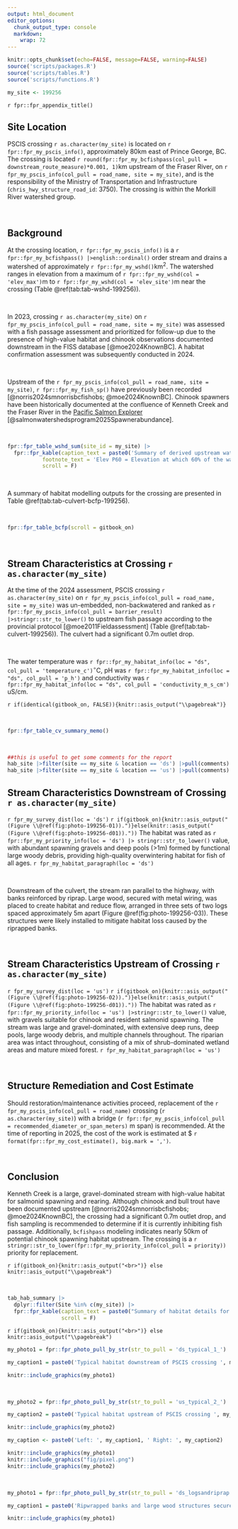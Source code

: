 ```yaml
---
output: html_document
editor_options: 
  chunk_output_type: console
  markdown: 
    wrap: 72
---
```


```r
knitr::opts_chunk$set(echo=FALSE, message=FALSE, warning=FALSE)
source('scripts/packages.R')
source('scripts/tables.R')
source('scripts/functions.R')
```

```r
my_site <- 199256
```

`r fpr::fpr_appendix_title()`


## Site Location {.unnumbered}

PSCIS crossing `r as.character(my_site)` is located on `r fpr::fpr_my_pscis_info()`, approximately 80km east of Prince George, BC. The crossing is located `r round(fpr::fpr_my_bcfishpass(col_pull = downstream_route_measure)*0.001, 1)`km upstream of the Fraser River, on `r fpr_my_pscis_info(col_pull = road_name, site = my_site)`, and is the responsibility of the Ministry of Transportation and Infrastructure (`chris_hwy_structure_road_id`: 3750). The crossing is within the Morkill River watershed group. 

<br>

## Background {.unnumbered}

At the crossing location, `r fpr::fpr_my_pscis_info()` is a
`r fpr::fpr_my_bcfishpass() |>english::ordinal()` order stream and drains a watershed of approximately
`r fpr::fpr_my_wshd()`km^2^. The watershed ranges in elevation from
a maximum of `r fpr::fpr_my_wshd(col = 'elev_max')`m to
`r fpr::fpr_my_wshd(col = 'elev_site')`m near the crossing (Table
\@ref(tab:tab-wshd-199256)).

<br>

In 2023, crossing `r as.character(my_site)` on `r fpr_my_pscis_info(col_pull = road_name, site = my_site)`  was assessed with a fish passage assessment and prioritized for follow-up due to the presence of high-value habitat and chinook observations documented downstream in the FISS database [@moe2024KnownBC]. A habitat confirmation assessment was subsequently conducted in 2024. 


<br>

Upstream of the `r fpr_my_pscis_info(col_pull = road_name, site = my_site)`, `r fpr::fpr_my_fish_sp()` have previously been recorded [@norris2024smnorrisbcfishobs; @moe2024KnownBC]. Chinook spawners have been historically documented at the confluence of Kenneth Creek and the Fraser River in the [Pacific Salmon Explorer](https://www.salmonexplorer.ca/) [@salmonwatershedsprogram2025Spawnerabundance]. 

<br>

```r
fpr::fpr_table_wshd_sum(site_id = my_site) |>
  fpr::fpr_kable(caption_text = paste0('Summary of derived upstream watershed statistics for PSCIS crossing ', my_site, '.'),
           footnote_text = 'Elev P60 = Elevation at which 60% of the watershed area is above',
           scroll = F)

```

<br>

A summary of habitat modelling outputs for the crossing are presented in Table
\@ref(tab:tab-culvert-bcfp-199256).

<br>

```r
fpr::fpr_table_bcfp(scroll = gitbook_on) 
```

<br>


## Stream Characteristics at Crossing `r as.character(my_site)` {.unnumbered}

At the time of the 2024 assessment, PSCIS crossing `r as.character(my_site)` on `r fpr_my_pscis_info(col_pull = road_name, site = my_site)` was un-embedded, non-backwatered and ranked as `r fpr::fpr_my_pscis_info(col_pull = barrier_result) |>stringr::str_to_lower()` to upstream fish passage according to the provincial protocol [@moe2011Fieldassessment] (Table \@ref(tab:tab-culvert-199256)). The culvert had a significant 0.7m outlet drop. 

<br>

The water temperature was `r fpr::fpr_my_habitat_info(loc = "ds", col_pull = 'temperature_c')`$^\circ$C,
pH was `r fpr::fpr_my_habitat_info(loc = "ds", col_pull = 'p_h')` and
conductivity was `r fpr::fpr_my_habitat_info(loc = "ds", col_pull = 'conductivity_m_s_cm')` uS/cm.

`r if(identical(gitbook_on, FALSE)){knitr::asis_output("\\pagebreak")}`

<br>

```r
fpr::fpr_table_cv_summary_memo()

```


<br>

```r
##this is useful to get some comments for the report
hab_site |>filter(site == my_site & location == 'ds') |>pull(comments)
hab_site |>filter(site == my_site & location == 'us') |>pull(comments)

```


## Stream Characteristics Downstream of Crossing `r as.character(my_site)` {.unnumbered}

`r fpr_my_survey_dist(loc = 'ds')` `r if(gitbook_on){knitr::asis_output("(Figure \\@ref(fig:photo-199256-01)).")}else(knitr::asis_output("(Figure \\@ref(fig:photo-199256-d01))."))` The habitat was rated as `r fpr::fpr_my_priority_info(loc = 'ds') |> stringr::str_to_lower()` value, with abundant spawning gravels and deep pools (>1m) formed by functional large woody debris, providing high-quality overwintering habitat for fish of all ages. `r fpr_my_habitat_paragraph(loc = 'ds')`

<br>

Downstream of the culvert, the stream ran parallel to the highway, with banks reinforced by riprap. Large wood, secured with metal wiring, was placed to create habitat and reduce flow, arranged in three sets of two logs spaced approximately 5m apart (Figure \@ref(fig:photo-199256-03)). These structures were likely installed to mitigate habitat loss caused by the riprapped banks. 

<br>

## Stream Characteristics Upstream of Crossing `r as.character(my_site)` {.unnumbered}

`r fpr_my_survey_dist(loc = 'us')` `r if(gitbook_on){knitr::asis_output("(Figure \\@ref(fig:photo-199256-02)).")}else(knitr::asis_output("(Figure \\@ref(fig:photo-199256-d01))."))` The habitat was rated as `r fpr::fpr_my_priority_info(loc = 'us') |>stringr::str_to_lower()` value, with gravels suitable for chinook and resident salmonid spawning. The stream was large and gravel-dominated, with extensive deep runs, deep pools, large woody debris, and multiple channels throughout. The riparian area was intact throughout, consisting of a mix of shrub-dominated wetland areas and mature mixed forest. `r fpr_my_habitat_paragraph(loc = 'us')`

<br>

## Structure Remediation and Cost Estimate {.unnumbered}

Should restoration/maintenance activities proceed, replacement of the `r fpr_my_pscis_info(col_pull = road_name)` crossing (`r as.character(my_site)`) with a bridge (`r fpr::fpr_my_pscis_info(col_pull = recommended_diameter_or_span_meters)` m span) is recommended. At the time of reporting in 2025, the cost of the work is estimated at \$ `r format(fpr::fpr_my_cost_estimate(), big.mark = ',')`.

<br>


## Conclusion {.unnumbered}

Kenneth Creek is a large, gravel-dominated stream with high-value habitat for salmonid spawning and rearing. Although chinook and bull trout have been documented upstream [@norris2024smnorrisbcfishobs; @moe2024KnownBC], the crossing had a significant 0.7m outlet drop, and fish sampling is recommended to determine if it is currently inhibiting fish passage. Additionally, `bcfishpass` modeling indicates nearly 50km of potential chinook spawning habitat upstream. The crossing is a `r stringr::str_to_lower(fpr::fpr_my_priority_info(col_pull = priority))` priority for replacement.


`r if(gitbook_on){knitr::asis_output("<br>")} else knitr::asis_output("\\pagebreak")`

<br>

```r
tab_hab_summary |>
  dplyr::filter(Site %in% c(my_site)) |> 
  fpr::fpr_kable(caption_text = paste0("Summary of habitat details for PSCIS crossing ", my_site, "."),
                 scroll = F) 

```

`r if(gitbook_on){knitr::asis_output("<br>")} else knitr::asis_output("\\pagebreak")`

```r
my_photo1 = fpr::fpr_photo_pull_by_str(str_to_pull = 'ds_typical_1_')

my_caption1 = paste0('Typical habitat downstream of PSCIS crossing ', my_site, '.')


```

```r
knitr::include_graphics(my_photo1)
```

<br>

```r
my_photo2 = fpr::fpr_photo_pull_by_str(str_to_pull = 'us_typical_2_')

my_caption2 = paste0('Typical habitat upstream of PSCIS crossing ', my_site, '.')


```

```r
knitr::include_graphics(my_photo2)
```

```r
my_caption <- paste0('Left: ', my_caption1, ' Right: ', my_caption2)

knitr::include_graphics(my_photo1)
knitr::include_graphics("fig/pixel.png")
knitr::include_graphics(my_photo2)
```

<br>

```r
my_photo1 = fpr::fpr_photo_pull_by_str(str_to_pull = 'ds_logsandriprap')

my_caption1 = paste0('Ripwrapped banks and large wood structures secured with metal wiring located downstream of crossing ', my_site, '.')


```

```r
knitr::include_graphics(my_photo1)
```
